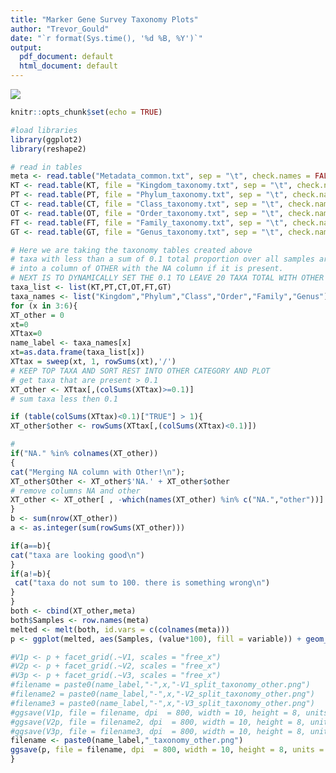 ```yaml
---
title: "Marker Gene Survey Taxonomy Plots"
author: "Trevor_Gould"
date: "`r format(Sys.time(), '%d %B, %Y')`"
output:
  pdf_document: default
  html_document: default
---
```

![](/Users/goul0109/Documents/UMII-full-banner.png)
```r
knitr::opts_chunk$set(echo = TRUE)

#load libraries
library(ggplot2)
library(reshape2)
```

```r
# read in tables
meta <- read.table("Metadata_common.txt", sep = "\t", check.names = FALSE)
KT <- read.table(KT, file = "Kingdom_taxonomy.txt", sep = "\t", check.names = FALSE)
PT <- read.table(PT, file = "Phylum_taxonomy.txt", sep = "\t", check.names = FALSE)
CT <- read.table(CT, file = "Class_taxonomy.txt", sep = "\t", check.names = FALSE)
OT <- read.table(OT, file = "Order_taxonomy.txt", sep = "\t", check.names = FALSE)
FT <- read.table(FT, file = "Family_taxonomy.txt", sep = "\t", check.names = FALSE)
GT <- read.table(GT, file = "Genus_taxonomy.txt", sep = "\t", check.names = FALSE)
```

```r
# Here we are taking the taxonomy tables created above 
# taxa with less than a sum of 0.1 total proportion over all samples are merged
# into a column of OTHER with the NA column if it is present. 
# NEXT IS TO DYNAMICALLY SET THE 0.1 TO LEAVE 20 TAXA TOTAL WITH OTHER AS REST. 
taxa_list <- list(KT,PT,CT,OT,FT,GT)
taxa_names <- list("Kingdom","Phylum","Class","Order","Family","Genus")
for (x in 3:6){
XT_other = 0
xt=0
XTtax=0
name_label <- taxa_names[x]
xt=as.data.frame(taxa_list[x])
XTtax = sweep(xt, 1, rowSums(xt),'/')
# KEEP TOP TAXA AND SORT REST INTO OTHER CATEGORY AND PLOT
# get taxa that are present > 0.1
XT_other <- XTtax[,(colSums(XTtax)>=0.1)]
# sum taxa less then 0.1

if (table(colSums(XTtax)<0.1)["TRUE"] > 1){
XT_other$other <- rowSums(XTtax[,(colSums(XTtax)<0.1)])

# 
if("NA." %in% colnames(XT_other))
{
cat("Merging NA column with Other!\n");
XT_other$Other <- XT_other$'NA.' + XT_other$other
# remove columns NA and other
XT_other <- XT_other[ , -which(names(XT_other) %in% c("NA.","other"))]
}
b <- sum(nrow(XT_other))
a <- as.integer(sum(rowSums(XT_other)))

if(a==b){
cat("taxa are looking good\n")
}
if(a!=b){
 cat("taxa do not sum to 100. there is something wrong\n") 
}
}
both <- cbind(XT_other,meta)
both$Samples <- row.names(meta)
melted <- melt(both, id.vars = c(colnames(meta)))
p <- ggplot(melted, aes(Samples, (value*100), fill = variable)) + geom_bar(stat='identity')+ ylab("Percent") + theme_bw() + theme(legend.position = "bottom") + theme(axis.text.x = element_text(angle = 90, hjust = 1)) + scale_fill_discrete(name = name_label)

#V1p <- p + facet_grid(.~V1, scales = "free_x")
#V2p <- p + facet_grid(.~V2, scales = "free_x")
#V3p <- p + facet_grid(.~V3, scales = "free_x")
#filename = paste0(name_label,"-",x,"-V1_split_taxonomy_other.png")
#filename2 = paste0(name_label,"-",x,"-V2_split_taxonomy_other.png")
#filename3 = paste0(name_label,"-",x,"-V3_split_taxonomy_other.png")
#ggsave(V1p, file = filename, dpi  = 800, width = 10, height = 8, units = "in")
#ggsave(V2p, file = filename2, dpi  = 800, width = 10, height = 8, units = "in")
#ggsave(V3p, file = filename3, dpi  = 800, width = 10, height = 8, units = "in")
filename <- paste0(name_label,"_taxonomy_other.png")
ggsave(p, file = filename, dpi  = 800, width = 10, height = 8, units = "in")
}
```

